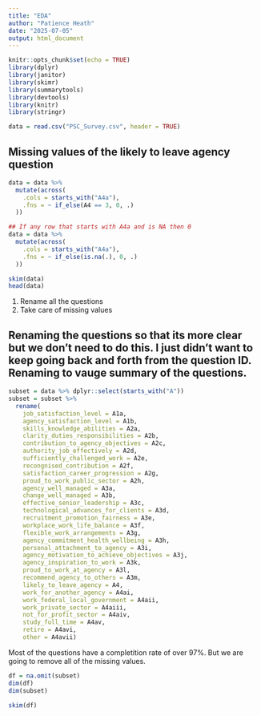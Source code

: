 ```yaml
---
title: "EDA"
author: "Patience Heath"
date: "2025-07-05"
output: html_document
---
```


```r
knitr::opts_chunk$set(echo = TRUE)
library(dplyr)
library(janitor)
library(skimr)
library(summarytools)
library(devtools)
library(knitr)
library(stringr)

data = read.csv("PSC_Survey.csv", header = TRUE)
```


## Missing values of the likely to leave agency question 
```r

data = data %>% 
  mutate(across(
    .cols = starts_with("A4a"),
    .fns = ~ if_else(A4 == 3, 0, .)
  ))

## If any row that starts with A4a and is NA then 0 
data = data %>% 
  mutate(across(
    .cols = starts_with("A4a"),
    .fns = ~ if_else(is.na(.), 0, .)
  ))

skim(data)
head(data)
```


1. Rename all the questions 
2. Take care of missing values 

## Renaming the questions so that its more clear but we don't need to do this. I just didn't want to keep going back and forth from the question ID. Renaming to vauge summary of the questions.


```r
subset = data %>% dplyr::select(starts_with("A"))
subset = subset %>% 
  rename(
    job_satisfaction_level = A1a,
    agency_satisfaction_level = A1b,
    skills_knowledge_abilities = A2a,
    clarity_duties_responsibilities = A2b,
    contribution_to_agency_objectives = A2c,
    authority_job_effectively = A2d, 
    sufficiently_challenged_work = A2e,
    recongnised_contribution = A2f, 
    satisfaction_career_progression = A2g, 
    proud_to_work_public_sector = A2h, 
    agency_well_managed = A3a,
    change_well_managed = A3b,
    effective_senior_leadership = A3c, 
    technological_advances_for_clients = A3d, 
    recruitment_promotion_fairness = A3e, 
    workplace_work_life_balance = A3f, 
    flexible_work_arrangements = A3g, 
    agency_commitment_health_wellbeing = A3h, 
    personal_attachment_to_agency = A3i,
    agency_motivation_to_achieve_objectives = A3j,
    agency_inspiration_to_work = A3k,
    proud_to_work_at_agency = A3l,
    recommend_agency_to_others = A3m,
    likely_to_leave_agency = A4,
    work_for_another_agency = A4ai, 
    work_federal_local_government = A4aii, 
    work_private_sector = A4aiii,
    not_for_profit_sector = A4aiv, 
    study_full_time = A4av,
    retire = A4avi,
    other = A4avii)
```
Most of the questions have a completition rate of over 97%. But we are going to remove all of the missing values. 

```r
df = na.omit(subset)
dim(df)
dim(subset)
```


```r
skim(df)
```

```r

```


